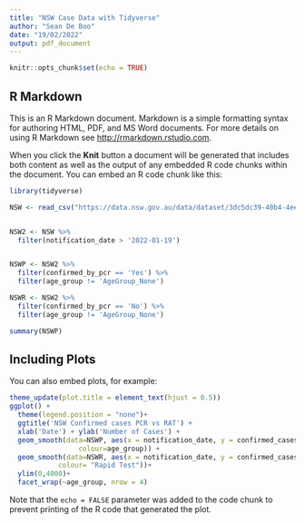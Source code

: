 ```yaml
---
title: "NSW Case Data with Tidyverse"
author: "Sean De Boo"
date: "19/02/2022"
output: pdf_document
---
```


```r
knitr::opts_chunk$set(echo = TRUE)
```

## R Markdown

This is an R Markdown document. Markdown is a simple formatting syntax for authoring HTML, PDF, and MS Word documents. For more details on using R Markdown see <http://rmarkdown.rstudio.com>.

When you click the **Knit** button a document will be generated that includes both content as well as the output of any embedded R code chunks within the document. You can embed an R code chunk like this:

```r

library(tidyverse)

NSW <- read_csv("https://data.nsw.gov.au/data/dataset/3dc5dc39-40b4-4ee9-8ec6-2d862a916dcf/resource/4b03bc25-ab4b-46c0-bb3e-0c839c9915c5/download/confirmed_cases_table2_age_group_agg.csv")


NSW2 <- NSW %>%
  filter(notification_date > '2022-01-19')


NSWP <- NSW2 %>%
  filter(confirmed_by_pcr == 'Yes') %>%
  filter(age_group != 'AgeGroup_None')

NSWR <- NSW2 %>%
  filter(confirmed_by_pcr == 'No') %>%
  filter(age_group != 'AgeGroup_None')

```

```r
summary(NSWP)
```


## Including Plots

You can also embed plots, for example:

```r
theme_update(plot.title = element_text(hjust = 0.5))
ggplot() +
  theme(legend.position = "none")+
  ggtitle('NSW Confirmed cases PCR vs RAT') +
  xlab('Date') + ylab('Number of Cases') +
  geom_smooth(data=NSWP, aes(x = notification_date, y = confirmed_cases_count,
                 colour=age_group)) +
  geom_smooth(data=NSWR, aes(x = notification_date, y = confirmed_cases_count,
            colour= "Rapid Test"))+
  ylim(0,4000)+
  facet_wrap(~age_group, nrow = 4)
```

Note that the `echo = FALSE` parameter was added to the code chunk to prevent printing of the R code that generated the plot.
